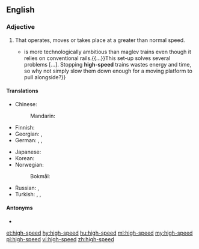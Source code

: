 {{also|highspeed}}
==English==

===Adjective===
{{en-adj|head=[[high]]-[[speed]]}}

# That operates, moves or takes place at a greater than normal speed.
#* {{quote-magazine|date=2013-06-01|volume=407|issue=8838
|page=13 (Technology Quarterly)|magazine={{w|The Economist}}
|title=[http://www.economist.com/news/technology-quarterly/21578516-transport-new-train-technologies-are-less-visible-and-spread-less-quickly Ideas coming down the track]
|passage=A “moving platform” scheme{{...}}is more technologically ambitious than maglev trains even though it relies on conventional rails.{{...}}This set-up solves several problems&nbsp;[&hellip;]. Stopping '''high-speed''' trains wastes energy and time, so why not simply slow them down enough for a moving platform to pull alongside?}}

====Translations====
{{trans-top|operates at greater than normal speed}}
* Chinese:
*: Mandarin: {{t+|cmn|高速|tr=gāosù|sc=Hani}}
* Finnish: {{t+|fi|nopea}}
* Georgian: {{t|ka|სწრაფმავალი|sc=Geor}}, {{t|ka|ჩქაროსნული|sc=Geor}}
* German: {{t+|de|hochtourig}} {{qualifier|rotation}}, {{t|de|schnelllaufend}}, {{t|de|superschnell}}
{{trans-mid}}
* Japanese: {{t+|ja|高速|tr=こうそく, kōsoku|sc=Jpan}}
* Korean: {{t+|ko|고속|sc=Kore}}
* Norwegian:
*: Bokmål: {{t|nb|hurtiggående}}
* Russian: {{t+|ru|высо́коскоростно́й}}, {{t+|ru|скоростно́й}}
* Turkish: {{t|tr|yüksek devirli}} {{qualifier|rotation}}, {{t|tr|yüksek hızlı}}, {{t|tr|yüksek süratli}}
{{trans-bottom}}

====Antonyms====
* {{l|en|low-speed}}

[[et:high-speed]]
[[hy:high-speed]]
[[hu:high-speed]]
[[ml:high-speed]]
[[my:high-speed]]
[[pl:high-speed]]
[[vi:high-speed]]
[[zh:high-speed]]